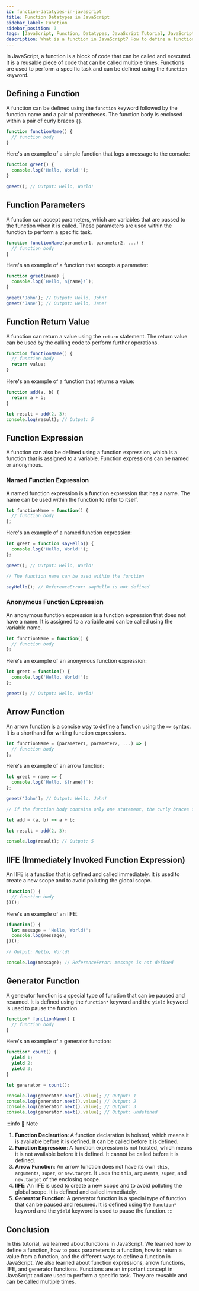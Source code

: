 ```yaml
---
id: function-datatypes-in-javascript
title: Function Datatypes in JavaScript
sidebar_label: Function
sidebar_position: 3
tags: [JavaScript, Function, Datatypes, JavaScript Tutorial, JavaScript Function, JavaScript Function Datatypes, JavaScript Function, Types of Function, JavaScript Function Types, JavaScript Function Expression, JavaScript Arrow Function, JavaScript IIFE, JavaScript Generator Function, JavaScript Function Parameters, JavaScript Function Return Value, JavaScript Function Definition, JavaScript Function Syntax, JavaScript Function Example, JavaScript Function Tutorial, JavaScript Function Basics, JavaScript Function Introduction, JavaScript Function Guide, JavaScript Function Fundamentals, JavaScript Function Overview, JavaScript Function Concepts, JavaScript Function Explained, JavaScript Function Quick Start, JavaScript Function Learning, JavaScript]
description: What is a function in JavaScript? How to define a function in JavaScript? What are the different ways to define a function in JavaScript? What are the different types of function in JavaScript? Learn all about functions in JavaScript in this guide.
---
```


In JavaScript, a function is a block of code that can be called and executed. It is a reusable piece of code that can be called multiple times. Functions are used to perform a specific task and can be defined using the `function` keyword.

## Defining a Function

A function can be defined using the `function` keyword followed by the function name and a pair of parentheses. The function body is enclosed within a pair of curly braces `{}`.

```js title="Syntax"
function functionName() {
  // function body
}
```

Here's an example of a simple function that logs a message to the console:

```js title="Example"
function greet() {
  console.log('Hello, World!');
}

greet(); // Output: Hello, World!
```

## Function Parameters

A function can accept parameters, which are variables that are passed to the function when it is called. These parameters are used within the function to perform a specific task.

```js title="Syntax"
function functionName(parameter1, parameter2, ...) {
  // function body
}
```

Here's an example of a function that accepts a parameter:

```js title="Example"
function greet(name) {
  console.log(`Hello, ${name}!`);
}

greet('John'); // Output: Hello, John!
greet('Jane'); // Output: Hello, Jane!
```

## Function Return Value

A function can return a value using the `return` statement. The return value can be used by the calling code to perform further operations.

```js title="Syntax"
function functionName() {
  // function body
  return value;
}
```

Here's an example of a function that returns a value:

```js title="Example"
function add(a, b) {
  return a + b;
}

let result = add(2, 3);
console.log(result); // Output: 5
```

## Function Expression

A function can also be defined using a function expression, which is a function that is assigned to a variable. Function expressions can be named or anonymous.

### Named Function Expression

A named function expression is a function expression that has a name. The name can be used within the function to refer to itself.

```js title="Syntax"
let functionName = function() {
  // function body
};
```

Here's an example of a named function expression:

```js title="Example"
let greet = function sayHello() {
  console.log('Hello, World!');
};

greet(); // Output: Hello, World!

// The function name can be used within the function

sayHello(); // ReferenceError: sayHello is not defined
```

### Anonymous Function Expression

An anonymous function expression is a function expression that does not have a name. It is assigned to a variable and can be called using the variable name.

```js title="Syntax"
let functionName = function() {
  // function body
};
```

Here's an example of an anonymous function expression:

```js title="Example"
let greet = function() {
  console.log('Hello, World!');
};

greet(); // Output: Hello, World!
```

## Arrow Function

An arrow function is a concise way to define a function using the `=>` syntax. It is a shorthand for writing function expressions.

```js title="Syntax"
let functionName = (parameter1, parameter2, ...) => {
  // function body
};
```

Here's an example of an arrow function:

```js title="Example"
let greet = name => {
  console.log(`Hello, ${name}!`);
};

greet('John'); // Output: Hello, John!

// If the function body contains only one statement, the curly braces can be omitted

let add = (a, b) => a + b;

let result = add(2, 3);

console.log(result); // Output: 5
```

## IIFE (Immediately Invoked Function Expression)

An IIFE is a function that is defined and called immediately. It is used to create a new scope and to avoid polluting the global scope.

```js title="Syntax"
(function() {
  // function body
})();
```

Here's an example of an IIFE:

```js title="Example"
(function() {
  let message = 'Hello, World!';
  console.log(message);
})();

// Output: Hello, World!

console.log(message); // ReferenceError: message is not defined
```

## Generator Function   

A generator function is a special type of function that can be paused and resumed. It is defined using the `function*` keyword and the `yield` keyword is used to pause the function.

```js title="Syntax"
function* functionName() {
  // function body
}
```

Here's an example of a generator function:

```js title="Example"
function* count() {
  yield 1;
  yield 2;
  yield 3;
}

let generator = count();

console.log(generator.next().value); // Output: 1
console.log(generator.next().value); // Output: 2
console.log(generator.next().value); // Output: 3
console.log(generator.next().value); // Output: undefined
```

:::info 📝 Note
1. **Function Declaration**: A function declaration is hoisted, which means it is available before it is defined. It can be called before it is defined. 
2. **Function Expression**: A function expression is not hoisted, which means it is not available before it is defined. It cannot be called before it is defined.
3. **Arrow Function**: An arrow function does not have its own `this`, `arguments`, `super`, or `new.target`. It uses the `this`, `arguments`, `super`, and `new.target` of the enclosing scope.
4. **IIFE**: An IIFE is used to create a new scope and to avoid polluting the global scope. It is defined and called immediately.
5. **Generator Function**: A generator function is a special type of function that can be paused and resumed. It is defined using the `function*` keyword and the `yield` keyword is used to pause the function.
:::

## Conclusion

In this tutorial, we learned about functions in JavaScript. We learned how to define a function, how to pass parameters to a function, how to return a value from a function, and the different ways to define a function in JavaScript. We also learned about function expressions, arrow functions, IIFE, and generator functions. Functions are an important concept in JavaScript and are used to perform a specific task. They are reusable and can be called multiple times.